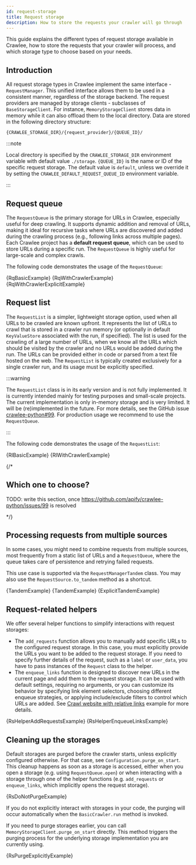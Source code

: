```yaml
---
id: request-storage
title: Request storage
description: How to store the requests your crawler will go through
---
```




This guide explains the different types of request storage available in Crawlee, how to store the requests that your crawler will process, and which storage type to choose based on your needs.

## Introduction

All request storage types in Crawlee implement the same interface - <ApiLink to="class/RequestManager">`RequestManager`</ApiLink>. This unified interface allows them to be used in a consistent manner, regardless of the storage backend. The request providers are managed by storage clients - subclasses of <ApiLink to="class/BaseStorageClient">`BaseStorageClient`</ApiLink>. For instance, <ApiLink to="class/MemoryStorageClient">`MemoryStorageClient`</ApiLink> stores data in memory while it can also offload them to the local directory. Data are stored in the following directory structure:

```text
{CRAWLEE_STORAGE_DIR}/{request_provider}/{QUEUE_ID}/
```
:::note

Local directory is specified by the `CRAWLEE_STORAGE_DIR` environment variable with default value `./storage`. `{QUEUE_ID}` is the name or ID of the specific request storage. The default value is `default`, unless we override it by setting the `CRAWLEE_DEFAULT_REQUEST_QUEUE_ID` environment variable.

:::

## Request queue

The <ApiLink to="class/RequestQueue">`RequestQueue`</ApiLink> is the primary storage for URLs in Crawlee, especially useful for deep crawling. It supports dynamic addition and removal of URLs, making it ideal for recursive tasks where URLs are discovered and added during the crawling process (e.g., following links across multiple pages). Each Crawlee project has a **default request queue**, which can be used to store URLs during a specific run. The <ApiLink to="class/RequestQueue">`RequestQueue`</ApiLink> is highly useful for large-scale and complex crawls.

The following code demonstrates the usage of the <ApiLink to="class/RequestQueue">`RequestQueue`</ApiLink>:

<Tabs groupId="request_queue">
    <TabItem value="request_queue_basic_example" label="Basic usage" default>
        <CodeBlock className="language-python">
            {RqBasicExample}
        </CodeBlock>
    </TabItem>
    <TabItem value="request_queue_with_crawler" label="Usage with Crawler">
        <CodeBlock className="language-python">
            {RqWithCrawlerExample}
        </CodeBlock>
    </TabItem>
    <TabItem value="request_queue_with_crawler_explicit" label="Explicit usage with Crawler" default>
        <CodeBlock className="language-python">
            {RqWithCrawlerExplicitExample}
        </CodeBlock>
    </TabItem>
</Tabs>

## Request list

The <ApiLink to="class/RequestList">`RequestList`</ApiLink> is a simpler, lightweight storage option, used when all URLs to be crawled are known upfront. It represents the list of URLs to crawl that is stored in a crawler run memory (or optionally in default <ApiLink to="class/KeyValueStore">`KeyValueStore`</ApiLink> associated with the run, if specified). The list is used for the crawling of a large number of URLs, when we know all the URLs which should be visited by the crawler and no URLs would be added during the run. The URLs can be provided either in code or parsed from a text file hosted on the web. The <ApiLink to="class/RequestList">`RequestList`</ApiLink> is typically created exclusively for a single crawler run, and its usage must be explicitly specified.

:::warning

The <ApiLink to="class/RequestList">`RequestList`</ApiLink> class is in its early version and is not fully
implemented. It is currently intended mainly for testing purposes and small-scale projects. The current
implementation is only in-memory storage and is very limited. It will be (re)implemented in the future.
For more details, see the GitHub issue [crawlee-python#99](https://github.com/apify/crawlee-python/issues/99).
For production usage we recommend to use the <ApiLink to="class/RequestQueue">`RequestQueue`</ApiLink>.

:::

The following code demonstrates the usage of the <ApiLink to="class/RequestList">`RequestList`</ApiLink>:

<Tabs groupId="request_list">
    <TabItem value="request_list_basic_example" label="Basic usage" default>
        <CodeBlock className="language-python">
            {RlBasicExample}
        </CodeBlock>
    </TabItem>
    <TabItem value="request_list_with_crawler" label="Usage with Crawler">
        <CodeBlock className="language-python">
            {RlWithCrawlerExample}
        </CodeBlock>
    </TabItem>
</Tabs>

{/*

## Which one to choose?

TODO: write this section, once https://github.com/apify/crawlee-python/issues/99 is resolved

*/}

## Processing requests from multiple sources

In some cases, you might need to combine requests from multiple sources, most frequently from a static list of URLs and a <ApiLink to="class/RequestQueue">`RequestQueue`</ApiLink>, where the queue takes care of persistence and retrying failed requests.

This use case is supported via the <ApiLink to="class/RequestManagerTandem">`RequestManagerTandem`</ApiLink> class. You may also use the <ApiLink to="class/RequestSource#to_tandem">`RequestSource.to_tandem`</ApiLink> method as a shortcut.

<CodeBlock className="language-python">
    {TandemExample}
</CodeBlock>
<Tabs groupId="request_manager_tandem">
    <TabItem value="request_manager_tandem_helper" label="Using to_tandem helper" default>
        <CodeBlock className="language-python">
            {TandemExample}
        </CodeBlock>
    </TabItem>
    <TabItem value="request_manager_tandem_explicit" label="Explicitly using RequestManagerTandem">
        <CodeBlock className="language-python">
            {ExplicitTandemExample}
        </CodeBlock>
    </TabItem>
</Tabs>

## Request-related helpers

We offer several helper functions to simplify interactions with request storages:

- The <ApiLink to="class/AddRequestsFunction">`add_requests`</ApiLink> function allows you to manually add specific URLs to the configured request storage. In this case, you must explicitly provide the URLs you want to be added to the request storage. If you need to specify further details of the request, such as a `label` or `user_data`, you have to pass instances of the <ApiLink to="class/Request">`Request`</ApiLink> class to the helper.
- The <ApiLink to="class/EnqueueLinksFunction">`enqueue_links`</ApiLink> function is designed to discover new URLs in the current page and add them to the request storage. It can be used with default settings, requiring no arguments, or you can customize its behavior by specifying link element selectors, choosing different enqueue strategies, or applying include/exclude filters to control which URLs are added. See [Crawl website with relative links](../examples/crawl-website-with-relative-links) example for more details.

<Tabs groupId="request_helpers">
    <TabItem value="request_helper_add_requests" label="Add requests" default>
        <CodeBlock className="language-python">
            {RsHelperAddRequestsExample}
        </CodeBlock>
    </TabItem>
    <TabItem value="request_helper_enqueue_links" label="Enqueue links">
        <CodeBlock className="language-python">
            {RsHelperEnqueueLinksExample}
        </CodeBlock>
    </TabItem>
</Tabs>

## Cleaning up the storages

Default storages are purged before the crawler starts, unless explicitly configured otherwise. For that case, see <ApiLink to="class/Configuration#purge_on_start">`Configuration.purge_on_start`</ApiLink>. This cleanup happens as soon as a storage is accessed, either when you open a storage (e.g. using <ApiLink to="class/RequestQueue#open">`RequestQueue.open`</ApiLink>) or when interacting with a storage through one of the helper functions (e.g. <ApiLink to="class/AddRequestsFunction">`add_requests`</ApiLink> or <ApiLink to="class/EnqueueLinksFunction">`enqueue_links`</ApiLink>, which implicitly opens the request storage).

<CodeBlock className="language-python">
    {RsDoNotPurgeExample}
</CodeBlock>

If you do not explicitly interact with storages in your code, the purging will occur automatically when the <ApiLink to="class/BasicCrawler#run">`BasicCrawler.run`</ApiLink> method is invoked.

If you need to purge storages earlier, you can call <ApiLink to="class/MemoryStorageClient#purge_on_start">`MemoryStorageClient.purge_on_start`</ApiLink> directly. This method triggers the purging process for the underlying storage implementation you are currently using.

<CodeBlock className="language-python">
    {RsPurgeExplicitlyExample}
</CodeBlock>
